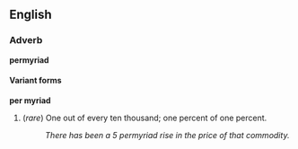 ==English==
===Adverb===
'''permyriad'''

====Variant forms====
'''per myriad'''

#(''rare'') One out of every ten thousand; one percent of one percent.
#:''There has been a 5 permyriad rise in the price of that commodity.''
